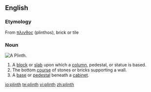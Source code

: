 ==English==
===Etymology===
From {{Gr.}} [[πλινθος]] (plinthos), brick or tile

===Noun===
[[Image:Plinth.jpg|thumb|A Plinth.]]
{{en-noun}}
# A [[block]] or [[slab]] upon which a [[column]], pedestal, or statue is based.
# The bottom [[course]] of stones or bricks supporting a wall.
# A [[base]] or [[pedestal]] beneath a [[cabinet]].

[[io:plinth]]
[[te:plinth]]
[[vi:plinth]]
[[zh:plinth]]